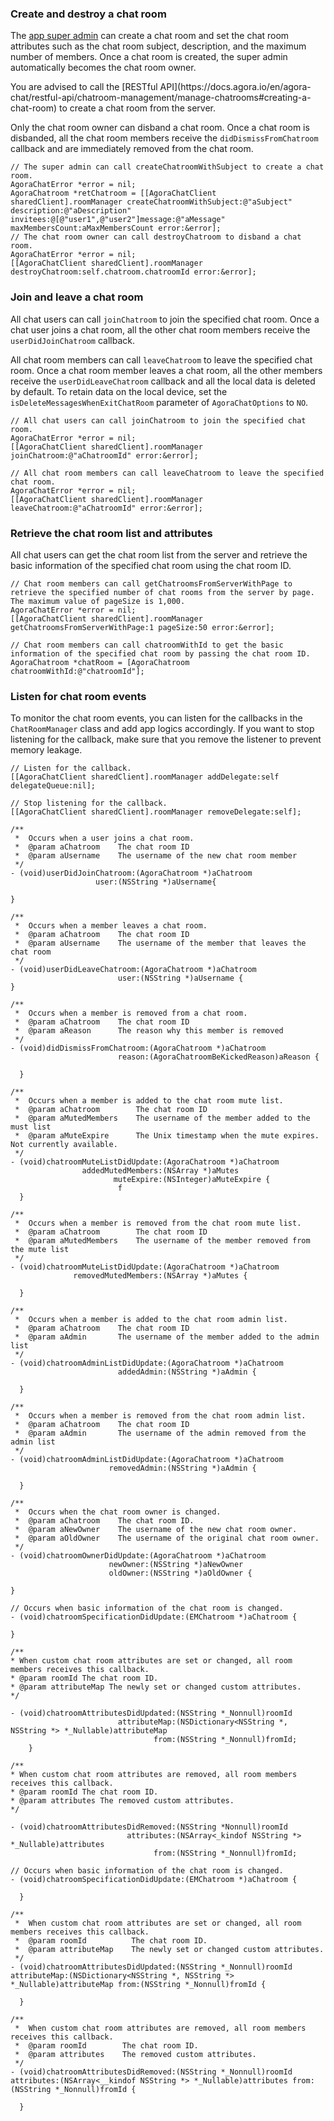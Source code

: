 <PlatformWrapper platform="ios">

### Create and destroy a chat room

The [app super admin](/agora-chat/restful-api/chatroom-management/manage-chatroom-admins) can create a chat room and set the chat room attributes such as the chat room subject, description, and the maximum number of members. Once a chat room is created, the super admin automatically becomes the chat room owner.

<div class="alert note">You are advised to call the [RESTful API](https://docs.agora.io/en/agora-chat/restful-api/chatroom-management/manage-chatrooms#creating-a-chat-room) to create a chat room from the server.</div>

Only the chat room owner can disband a chat room. Once a chat room is disbanded, all the chat room members receive the `didDismissFromChatroom` callback and are immediately removed from the chat room.

```objc
// The super admin can call createChatroomWithSubject to create a chat room.
AgoraChatError *error = nil;
AgoraChatroom *retChatroom = [[AgoraChatClient sharedClient].roomManager createChatroomWithSubject:@"aSubject" description:@"aDescription" invitees:@[@"user1",@"user2"]message:@"aMessage" maxMembersCount:aMaxMembersCount error:&error];
// The chat room owner can call destroyChatroom to disband a chat room.
AgoraChatError *error = nil;
[[AgoraChatClient sharedClient].roomManager destroyChatroom:self.chatroom.chatroomId error:&error];
```


### Join and leave a chat room

All chat users can call `joinChatroom` to join the specified chat room. Once a chat user joins a chat room, all the other chat room members receive the `userDidJoinChatroom` callback.

All chat room members can call `leaveChatroom` to leave the specified chat room. Once a chat room member leaves a chat room, all the other members receive the `userDidLeaveChatroom` callback and all the local data is deleted by default. To retain data on the local device, set the `isDeleteMessagesWhenExitChatRoom` parameter of `AgoraChatOptions` to `NO`.

```objc
// All chat users can call joinChatroom to join the specified chat room.
AgoraChatError *error = nil;
[[AgoraChatClient sharedClient].roomManager joinChatroom:@"aChatroomId" error:&error]; 

// All chat room members can call leaveChatroom to leave the specified chat room.
AgoraChatError *error = nil;
[[AgoraChatClient sharedClient].roomManager leaveChatroom:@"aChatroomId" error:&error];
```


### Retrieve the chat room list and attributes

All chat users can get the chat room list from the server and retrieve the basic information of the specified chat room using the chat room ID.

```objc
// Chat room members can call getChatroomsFromServerWithPage to retrieve the specified number of chat rooms from the server by page. The maximum value of pageSize is 1,000.
AgoraChatError *error = nil;
[[AgoraChatClient sharedClient].roomManager getChatroomsFromServerWithPage:1 pageSize:50 error:&error];
														
// Chat room members can call chatroomWithId to get the basic information of the specified chat room by passing the chat room ID.
AgoraChatroom *chatRoom = [AgoraChatroom chatroomWithId:@"chatroomId"];
```


### Listen for chat room events

To monitor the chat room events, you can listen for the callbacks in the `ChatRoomManager` class and add app logics accordingly. If you want to stop listening for the callback, make sure that you remove the listener to prevent memory leakage.

```objc
// Listen for the callback.
[[AgoraChatClient sharedClient].roomManager addDelegate:self delegateQueue:nil];

// Stop listening for the callback.
[[AgoraChatClient sharedClient].roomManager removeDelegate:self];
```

```objc
/**
 *  Occurs when a user joins a chat room.
 *  @param aChatroom    The chat room ID
 *  @param aUsername    The username of the new chat room member
 */
- (void)userDidJoinChatroom:(AgoraChatroom *)aChatroom
                   user:(NSString *)aUsername{

}

/**
 *  Occurs when a member leaves a chat room.
 *  @param aChatroom    The chat room ID
 *  @param aUsername    The username of the member that leaves the chat room
 */
- (void)userDidLeaveChatroom:(AgoraChatroom *)aChatroom
                        user:(NSString *)aUsername {
}

/**
 *  Occurs when a member is removed from a chat room.
 *  @param aChatroom    The chat room ID
 *  @param aReason      The reason why this member is removed
 */
- (void)didDismissFromChatroom:(AgoraChatroom *)aChatroom
                        reason:(AgoraChatroomBeKickedReason)aReason {
                        
  }

/**
 *  Occurs when a member is added to the chat room mute list.
 *  @param aChatroom        The chat room ID
 *  @param aMutedMembers    The username of the member added to the must list
 *  @param aMuteExpire      The Unix timestamp when the mute expires. Not currently available.
 */
- (void)chatroomMuteListDidUpdate:(AgoraChatroom *)aChatroom
                addedMutedMembers:(NSArray *)aMutes
                       muteExpire:(NSInteger)aMuteExpire {
                        f
  }

/**
 *  Occurs when a member is removed from the chat room mute list.
 *  @param aChatroom        The chat room ID
 *  @param aMutedMembers    The username of the member removed from the mute list
 */
- (void)chatroomMuteListDidUpdate:(AgoraChatroom *)aChatroom
              removedMutedMembers:(NSArray *)aMutes {
                        
  }
  
/**
 *  Occurs when a member is added to the chat room admin list.
 *  @param aChatroom    The chat room ID
 *  @param aAdmin       The username of the member added to the admin list
 */
- (void)chatroomAdminListDidUpdate:(AgoraChatroom *)aChatroom
                        addedAdmin:(NSString *)aAdmin {
                        
  }

/**
 *  Occurs when a member is removed from the chat room admin list.
 *  @param aChatroom    The chat room ID
 *  @param aAdmin       The username of the admin removed from the admin list
 */
- (void)chatroomAdminListDidUpdate:(AgoraChatroom *)aChatroom
                      removedAdmin:(NSString *)aAdmin {
                        
  }

/**
 *  Occurs when the chat room owner is changed.
 *  @param aChatroom    The chat room ID.
 *  @param aNewOwner    The username of the new chat room owner.
 *  @param aOldOwner    The username of the original chat room owner.
 */
- (void)chatroomOwnerDidUpdate:(AgoraChatroom *)aChatroom
                      newOwner:(NSString *)aNewOwner
                      oldOwner:(NSString *)aOldOwner {
                      
}

// Occurs when basic information of the chat room is changed.
- (void)chatroomSpecificationDidUpdate:(EMChatroom *)aChatroom {

}

/**
* When custom chat room attributes are set or changed, all room members receives this callback.
* @param roomId The chat room ID.
* @param attributeMap The newly set or changed custom attributes.
*/

- (void)chatroomAttributesDidUpdated:(NSString *_Nonnull)roomId 
                        attributeMap:(NSDictionary<NSString *, NSString *> *_Nullable)attributeMap 
                                from:(NSString *_Nonnull)fromId;
    }

/**
* When custom chat room attributes are removed, all room members receives this callback.
* @param roomId The chat room ID.
* @param attributes The removed custom attributes.
*/

- (void)chatroomAttributesDidRemoved:(NSString *Nonnull)roomId 
                          attributes:(NSArray<_kindof NSString *> *_Nullable)attributes 
                                from:(NSString *_Nonnull)fromId;
  
// Occurs when basic information of the chat room is changed.
- (void)chatroomSpecificationDidUpdate:(EMChatroom *)aChatroom {
  
  } 
  
/**
 *  When custom chat room attributes are set or changed, all room members receives this callback.
 *  @param roomId          The chat room ID.
 *  @param attributeMap    The newly set or changed custom attributes.
 */
- (void)chatroomAttributesDidUpdated:(NSString *_Nonnull)roomId attributeMap:(NSDictionary<NSString *, NSString *> *_Nullable)attributeMap from:(NSString *_Nonnull)fromId {

  }

/**
 *  When custom chat room attributes are removed, all room members receives this callback.
 *  @param roomId        The chat room ID.
 *  @param attributes    The removed custom attributes.
 */
- (void)chatroomAttributesDidRemoved:(NSString *_Nonnull)roomId attributes:(NSArray<__kindof NSString *> *_Nullable)attributes from:(NSString *_Nonnull)fromId {

  }
```

</PlatformWrapper>